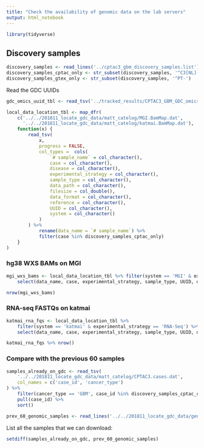 ```yaml
---
title: "Check the availability of genomic data on the lab servers"
output: html_notebook
---
```


```r
library(tidyverse)
```


## Discovery samples
```r
discovery_samples <- read_lines('../cptac3_gbm_discovery_samples.list')
discovery_samples_cptac_only <- str_subset(discovery_samples, '^C3[NL]-')
discovery_samples_gtex_only <- str_subset(discovery_samples, '^PT-')
```

Read the GDC UUIDs 
```r
gdc_omics_uuid_tbl <- read_tsv('../tracked_results/CPTAC3_GBM_GDC_omics_UUIDs.tsv')
```

```r
local_data_location_tbl <- map_dfr(
    c('../../201811_locate_gdc_data/matt_catelog/MGI.BamMap.dat', 
      '../../201811_locate_gdc_data/matt_catelog/katmai.BamMap.dat'),
    function(x) {
        read_tsv(
            x, 
            progress = FALSE,
            col_types =  cols(
                `# sample_name` = col_character(),
                case = col_character(),
                disease = col_character(),
                experimental_strategy = col_character(),
                sample_type = col_character(),
                data_path = col_character(),
                filesize = col_double(),
                data_format = col_character(),
                reference = col_character(),
                UUID = col_character(),
                system = col_character()
            )
        ) %>%
            rename(data_name = `# sample_name`) %>%
            filter(case %in% discovery_samples_cptac_only)
    }
) 
```


### hg38 WXS BAMs on MGI
```r
mgi_wxs_bams <- local_data_location_tbl %>% filter(system == 'MGI' & experimental_strategy == 'WXS') %>%
    select(data_name, case, experimental_strategy, sample_type, UUID, data_format, system, data_path)

nrow(mgi_wxs_bams)
```


### RNA-seq FASTQs on katmai
```r
katmai_rna_fqs <- local_data_location_tbl %>% 
    filter(system == 'katmai' & experimental_strategy == 'RNA-Seq') %>%
    select(data_name, case, experimental_strategy, sample_type, UUID, data_format, system, data_path)

katmai_rna_fqs %>% nrow()
```


### Compare with the previous 60 samples
```r
samples_already_on_gdc <- read_tsv(
    '../../201811_locate_gdc_data/matt_catelog/CPTAC3.cases.dat',
    col_names = c('case_id', 'cancer_type')
) %>% 
    filter(cancer_type == 'GBM', case_id %in% discovery_samples_cptac_only) %>% 
    pull(case_id) %>% 
    sort()

prev_60_genomic_samples <- read_lines('../../201811_locate_gdc_data/genomic_samples.60_cases.list')
```

List all the samples that we can download:
```r
setdiff(samples_already_on_gdc, prev_60_genomic_samples)
```

